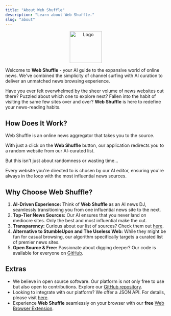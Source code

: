 ```yaml
---
title: "About Web Shuffle"
description: "Learn about Web Shuffle."
slug: "about"
---
```


<p align="center" width="100%">
  <img src="/logo.svg" alt="Logo" width="100" />
</p>


Welcome to **Web Shuffle** - your AI guide to the expansive world of online news. We've combined the simplicity of channel surfing with AI curation to deliver an unmatched news browsing experience.

Have you ever felt overwhelmed by the sheer volume of news websites out there? Puzzled about which one to explore next? Fallen into the habit of visiting the same few sites over and over? **Web Shuffle** is here to redefine your news-reading habits.

## How Does It Work?

Web Shuffle is an online news aggregator that takes you to the source.

With just a click on the **Web Shuffle** button, our application redirects you to a random website from our AI-curated list.

But this isn't just about randomness or wasting time...

Every website you're directed to is chosen by our AI editor, ensuring you're always in the loop with the most influential news sources.

## Why Choose Web Shuffle?

1. **AI-Driven Experience:** Think of **Web Shuffle** as an AI news DJ, seamlessly transitioning you from one influential news site to the next.
2. **Top-Tier News Sources:** Our AI ensures that you never land on mediocre sites. Only the best and most influential make the cut.
3. **Transparency:** Curious about our list of sources? Check them out [here](https://webshuffle.mickschroeder.com/sources).
4. **Alternative to StumbleUpon and The Useless Web:** While they might be fun for casual browsing, our algorithm specifically targets a curated list of premier news sites.
5. **Open Source & Free:** Passionate about digging deeper? Our code is available for everyone on [GitHub](https://github.com/mick-schroeder/gatsby-web-shuffle).

## Extras

- We believe in open source software. Our platform is not only free to use but also open to contributions. Explore our [GitHub repository](https://github.com/mick-schroeder/gatsby-web-shuffle).
- Looking to integrate with our platform? We offer a JSON API. For details, please visit [here](https://webshuffle.mickschroeder.com/api).
- Experience **Web Shuffle** seamlessly on your browser with our **free** [Web Browser Extension](https://chrome.google.com/webstore/detail/web-shuffle/lgokgkophalfnnapghjjckmeoboepfdj).
